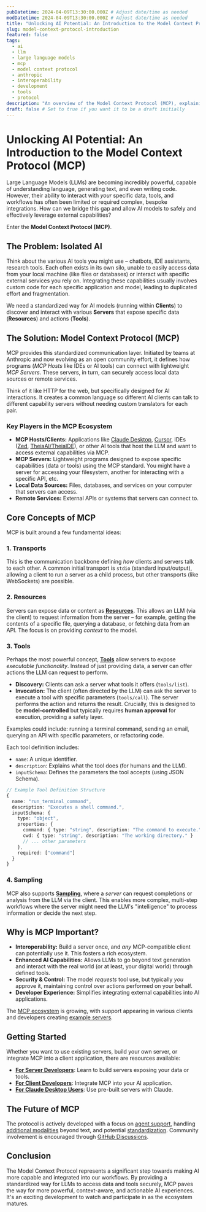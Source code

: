 ```yaml
---
pubDatetime: 2024-04-09T13:30:00.000Z # Adjust date/time as needed
modDatetime: 2024-04-09T13:30:00.000Z # Adjust date/time as needed
title: "Unlocking AI Potential: An Introduction to the Model Context Protocol (MCP)"
slug: model-context-protocol-introduction
featured: false
tags:
  - ai
  - llm
  - large language models
  - mcp
  - model context protocol
  - anthropic
  - interoperability
  - development
  - tools
  - protocol
description: "An overview of the Model Context Protocol (MCP), explaining its core concepts, purpose, and why it's important for the future of AI development and interaction."
draft: false # Set to true if you want it to be a draft initially
---
```


# Unlocking AI Potential: An Introduction to the Model Context Protocol (MCP)

Large Language Models (LLMs) are becoming incredibly powerful, capable of understanding language, generating text, and even writing code. However, their ability to interact with *your* specific data, tools, and workflows has often been limited or required complex, bespoke integrations. How can we bridge this gap and allow AI models to safely and effectively leverage external capabilities?

Enter the **Model Context Protocol (MCP)**.

## The Problem: Isolated AI

Think about the various AI tools you might use – chatbots, IDE assistants, research tools. Each often exists in its own silo, unable to easily access data from your local machine (like files or databases) or interact with specific external services you rely on. Integrating these capabilities usually involves custom code for each specific application and model, leading to duplicated effort and fragmentation.

We need a standardized way for AI models (running within **Clients**) to discover and interact with various **Servers** that expose specific data (**Resources**) and actions (**Tools**).

## The Solution: Model Context Protocol (MCP)

MCP provides this standardized communication layer. Initiated by teams at Anthropic and now evolving as an open community effort, it defines how programs (*MCP Hosts* like IDEs or AI tools) can connect with lightweight *MCP Servers*. These servers, in turn, can securely access local data sources or remote services.

Think of it like HTTP for the web, but specifically designed for AI interactions. It creates a common language so different AI clients can talk to different capability servers without needing custom translators for each pair.

### Key Players in the MCP Ecosystem

*   **MCP Hosts/Clients:** Applications like [Claude Desktop], [Cursor], IDEs ([Zed], [TheiaAI/TheiaIDE]), or other AI tools that host the LLM and want to access external capabilities via MCP.
*   **MCP Servers:** Lightweight programs designed to expose specific capabilities (data or tools) using the MCP standard. You might have a server for accessing your filesystem, another for interacting with a specific API, etc.
*   **Local Data Sources:** Files, databases, and services on your computer that servers can access.
*   **Remote Services:** External APIs or systems that servers can connect to.

## Core Concepts of MCP

MCP is built around a few fundamental ideas:

### 1. Transports

This is the communication backbone defining *how* clients and servers talk to each other. A common initial transport is `stdio` (standard input/output), allowing a client to run a server as a child process, but other transports (like WebSockets) are possible.

### 2. Resources

Servers can expose data or content as **[Resources]**. This allows an LLM (via the client) to request information from the server – for example, getting the contents of a specific file, querying a database, or fetching data from an API. The focus is on providing *context* to the model.

### 3. Tools

Perhaps the most powerful concept, **[Tools]** allow servers to expose *executable functionality*. Instead of just providing data, a server can offer actions the LLM can request to perform.

*   **Discovery:** Clients can ask a server what tools it offers (`tools/list`).
*   **Invocation:** The client (often directed by the LLM) can ask the server to execute a tool with specific parameters (`tools/call`). The server performs the action and returns the result. Crucially, this is designed to be **model-controlled** but typically requires **human approval** for execution, providing a safety layer.

Examples could include: running a terminal command, sending an email, querying an API with specific parameters, or refactoring code.

Each tool definition includes:
*   `name`: A unique identifier.
*   `description`: Explains what the tool does (for humans and the LLM).
*   `inputSchema`: Defines the parameters the tool accepts (using JSON Schema).

```typescript
// Example Tool Definition Structure
{
  name: "run_terminal_command",
  description: "Executes a shell command.",
  inputSchema: {
    type: "object",
    properties: {
      command: { type: "string", description: "The command to execute." },
      cwd: { type: "string", description: "The working directory." }
      // ... other parameters
    },
    required: ["command"]
  }
}
```

### 4. Sampling

MCP also supports **[Sampling]**, where a *server* can request completions or analysis from the LLM via the client. This enables more complex, multi-step workflows where the server might need the LLM's "intelligence" to process information or decide the next step.

## Why is MCP Important?

*   **Interoperability:** Build a server once, and *any* MCP-compatible client can potentially use it. This fosters a rich ecosystem.
*   **Enhanced AI Capabilities:** Allows LLMs to go beyond text generation and interact with the real world (or at least, your digital world) through defined tools.
*   **Security & Control:** The model *requests* tool use, but typically *you* approve it, maintaining control over actions performed on your behalf.
*   **Developer Experience:** Simplifies integrating external capabilities into AI applications.

The [MCP ecosystem] is growing, with support appearing in various clients and developers creating [example servers].

## Getting Started

Whether you want to use existing servers, build your own server, or integrate MCP into a client application, there are resources available:

*   **[For Server Developers]**: Learn to build servers exposing your data or tools.
*   **[For Client Developers]**: Integrate MCP into your AI application.
*   **[For Claude Desktop Users]**: Use pre-built servers with Claude.

## The Future of MCP

The protocol is actively developed with a focus on [agent support], handling [additional modalities] beyond text, and potential [standardization]. Community involvement is encouraged through [GitHub Discussions].

## Conclusion

The Model Context Protocol represents a significant step towards making AI more capable and integrated into our workflows. By providing a standardized way for LLMs to access data and tools securely, MCP paves the way for more powerful, context-aware, and actionable AI experiences. It's an exciting development to watch and participate in as the ecosystem matures.

[Resources]: https://modelcontextprotocol.io/docs/concepts/resources
[Tools]: https://modelcontextprotocol.io/docs/concepts/tools
[Sampling]: https://modelcontextprotocol.io/docs/concepts/sampling
[Claude Desktop]: https://claude.ai/download
[Cursor]: https://cursor.com
[Zed]: https://zed.dev
[TheiaAI/TheiaIDE]: https://eclipsesource.com/blogs/2024/12/19/theia-ide-and-theia-ai-support-mcp/
[For Server Developers]: /quickstart/server
[For Client Developers]: /quickstart/client
[For Claude Desktop Users]: /quickstart/user
[MCP ecosystem]: https://modelcontextprotocol.io/clients
[example servers]: https://modelcontextprotocol.io/examples
[agent support]: https://github.com/modelcontextprotocol/specification/discussions/111
[additional modalities]: https://github.com/modelcontextprotocol/specification/discussions/88
[standardization]: https://modelcontextprotocol.io/development/roadmap#broader-ecosystem
[GitHub Discussions]: https://github.com/orgs/modelcontextprotocol/discussions
